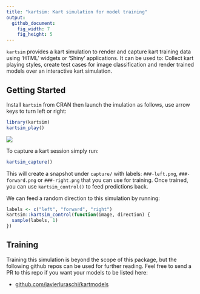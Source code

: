 ```yaml
---
title: "kartsim: Kart simulation for model training"
output:
  github_document:
    fig_width: 7
    fig_height: 5
---
```


`kartsim` provides a kart simulation to render and capture kart training data using
'HTML'  widgets  or 'Shiny' applications. It can be used to: Collect kart
playing styles, create test cases for image classification and render trained
models over an interactive kart simulation.

## Getting Started

Install `kartsim` from CRAN then launch the imulation as follows, use arrow keys
to turn left or right:

```r
library(kartsim)
kartsim_play()
```

![](tools/README/kart-demo.gif)

To capture a kart session simply run:

```r
kartsim_capture()
```

This will create a snapshot under `capture/` with labels: `###-left.png`,
`###-forward.png` or `###-right.png` that you can use for training. Once trained,
you can use `kartsim_control()` to feed predictions back.

We can feed a random direction to this simulation by running:

```r
labels <- c("left", "forward", "right")
kartsim::kartsim_control(function(image, direction) {
  sample(labels, 1)
})
```

## Training

Training this simulation is beyond the scope of this package, but the following
github repos can be used for further reading. Feel free to send a PR to this repo
if you want your models to be listed here:

* [github.com/javierluraschi/kartmodels](http://github.com/javierluraschi/kartmodels)